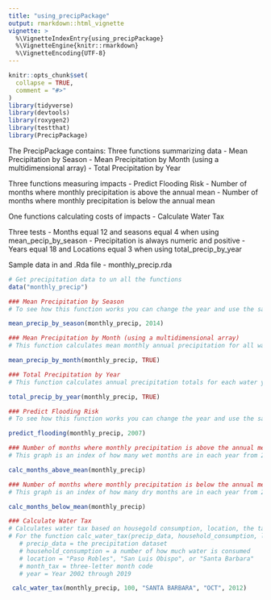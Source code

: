 ```yaml
---
title: "using_precipPackage"
output: rmarkdown::html_vignette
vignette: >
  %\VignetteIndexEntry{using_precipPackage}
  %\VignetteEngine{knitr::rmarkdown}
  %\VignetteEncoding{UTF-8}
---
```




```r
knitr::opts_chunk$set(
  collapse = TRUE,
  comment = "#>"
)
library(tidyverse)
library(devtools)
library(roxygen2)
library(testthat)
library(PrecipPackage)

```

The PrecipPackage contains: 
Three functions summarizing data
- Mean Precipitation by Season
- Mean Precipitation by Month (using a multidimensional array)
- Total Precipitation by Year

Three functions measuring impacts
- Predict Flooding Risk
- Number of months where monthly precipitation is above the annual mean
- Number of months where monthly precipitation is below the annual mean

One functions calculating costs of impacts
- Calculate Water Tax

Three tests
- Months equal 12 and seasons equal 4 when using mean_pecip_by_season
- Precipitation is always numeric and positive
- Years equal 18 and Locations equal 3 when using total_precip_by_year

Sample data in and .Rda file
- monthly_precip.rda

```r
# Get precipitation data to un all the functions
data("monthly_precip")

```

```r
### Mean Precipitation by Season
# To see how this function works you can change the year and use the same precipitation data

mean_precip_by_season(monthly_precip, 2014)

```

```r
### Mean Precipitation by Month (using a multidimensional array)
# This function calculates mean monthly annual precipitation for all water years using a multidimensional array, displayed as either a graph (TRUE) or a table (FALSE).

mean_precip_by_month(monthly_precip, TRUE)

```

```r
### Total Precipitation by Year
# This function calculates annual precipitation totals for each water year by location. displayed as either a graph (TRUE) or a table (FALSE).

total_precip_by_year(monthly_precip, TRUE)

```

```r
### Predict Flooding Risk
# To see how this function works you can change the year and use the same precipitation data

predict_flooding(monthly_precip, 2007)
```


```r
### Number of months where monthly precipitation is above the annual mean
# This graph is an index of how many wet months are in each year from 2002-2019. A longer dataset would show if there is a trend in rainy or dry years.

calc_months_above_mean(monthly_precip)

```


```r
### Number of months where monthly precipitation is below the annual mean
# This graph is an index of how many dry months are in each year from 2002-2019. A longer dataset would show if there is a trend in rainy or dry years.

calc_months_below_mean(monthly_precip)

```


```r
### Calculate Water Tax
# Calculates water tax based on housegold consumption, location, the tax month, and year.
# For the function calc_water_tax(precip_data, household_consumption, location, month_tax, year) enter:
   # precip_data = the precipitation dataset
   # household_consumption = a number of how much water is consumed
   # location = "Paso Robles", "San Luis Obispo", or "Santa Barbara"
   # month_tax = three-letter month code
   # year = Year 2002 through 2019

 calc_water_tax(monthly_precip, 100, "SANTA BARBARA", "OCT", 2012)


```

